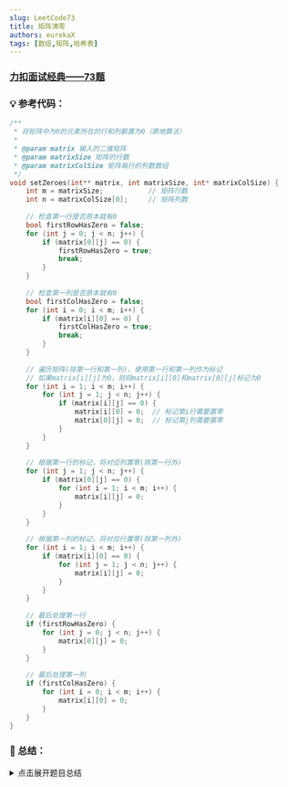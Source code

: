 ```yaml
---
slug: LeetCode73
title: 矩阵清零
authors: eurekaX
tags: [数组,矩阵,哈希表]
---
```



### <B2>[力扣面试经典——73题](https://leetcode.cn/problems/set-matrix-zeroes/description/?envType=study-plan-v2&envId=top-interview-150 "力扣")</B2>

<!-- truncate -->


### 💡 参考代码：

```c
/**
 * 将矩阵中为0的元素所在的行和列都置为0（原地算法）
 * 
 * @param matrix 输入的二维矩阵
 * @param matrixSize 矩阵的行数
 * @param matrixColSize 矩阵每行的列数数组
 */
void setZeroes(int** matrix, int matrixSize, int* matrixColSize) {
    int m = matrixSize;           // 矩阵行数
    int n = matrixColSize[0];     // 矩阵列数
    
    // 检查第一行是否原本就有0
    bool firstRowHasZero = false;
    for (int j = 0; j < n; j++) {
        if (matrix[0][j] == 0) {
            firstRowHasZero = true;
            break;
        }
    }
    
    // 检查第一列是否原本就有0
    bool firstColHasZero = false;
    for (int i = 0; i < m; i++) {
        if (matrix[i][0] == 0) {
            firstColHasZero = true;
            break;
        }
    }
    
    // 遍历矩阵(除第一行和第一列)，使用第一行和第一列作为标记
    // 如果matrix[i][j]为0，则将matrix[i][0]和matrix[0][j]标记为0
    for (int i = 1; i < m; i++) {
        for (int j = 1; j < n; j++) {
            if (matrix[i][j] == 0) {
                matrix[i][0] = 0;  // 标记第i行需要置零
                matrix[0][j] = 0;  // 标记第j列需要置零
            }
        }
    }
    
    // 根据第一行的标记，将对应列置零(除第一行外)
    for (int j = 1; j < n; j++) {
        if (matrix[0][j] == 0) {
            for (int i = 1; i < m; i++) {
                matrix[i][j] = 0;
            }
        }
    }
    
    // 根据第一列的标记，将对应行置零(除第一列外)
    for (int i = 1; i < m; i++) {
        if (matrix[i][0] == 0) {
            for (int j = 1; j < n; j++) {
                matrix[i][j] = 0;
            }
        }
    }
    
    // 最后处理第一行
    if (firstRowHasZero) {
        for (int j = 0; j < n; j++) {
            matrix[0][j] = 0;
        }
    }
    
    // 最后处理第一列
    if (firstColHasZero) {
        for (int i = 0; i < m; i++) {
            matrix[i][0] = 0;
        }
    }
}
```

### 📖 总结：

<details>
<summary>点击展开题目总结</summary>
# 🤔 矩阵置零

---

## 1️⃣ 题目核心信息

🎯 **功能描述**：给定一个 m x n 的矩阵，如果一个元素为 0，则将其所在行和列的所有元素都设为 0，要求使用原地算法实现。

📥 **输入输出**：
- **输入**：int** matrix（二维矩阵）, int matrixSize（矩阵行数）, int* matrixColSize（每行列数）
- **输出**：无返回值，直接修改原矩阵

---

## 2️⃣ 实现原理

💡 **核心思路**：利用矩阵的第一行和第一列作为标记数组，记录需要置零的行列信息，从而实现常量空间复杂度。

📋 **实现步骤**：
1. 预先检查第一行和第一列是否包含0，用布尔变量记录
2. 遍历矩阵其余部分，若发现0元素，则在对应的第一行和第一列位置标记0
3. 根据第一行和第一列的标记信息，将对应行列置零（除第一行和第一列外）
4. 根据预先记录的信息，最后处理第一行和第一列

---

## 3️⃣ 关键点解析

### 🎯 代码技巧
- 利用矩阵本身作为标记空间，避免额外的存储开销
- 分离处理逻辑，先处理内部元素，再处理边界元素
- 使用布尔变量记录边界初始状态，避免标记信息被误覆盖

## 4️⃣ 使用场景

### ✅ 适用情况：
- 需要对二维数据进行行列操作的场景
- 内存受限，要求原地算法的情况
- 稀疏矩阵处理中需要标记行列的场景

### ⚠️ 前提条件：
- 矩阵至少有1行1列
- 矩阵元素可以被修改

## 5️⃣ 复杂度分析

- ⏱️ 时间复杂度：O(m × n)，需要遍历矩阵常数次

- 💾 空间复杂度：O(1)，只使用常数个额外变量

## 6️⃣ 注意事项

### 🚩 边界情况：
- 矩阵只有1行或1列
- 矩阵全为0或全不为0
- 矩阵为空（题目保证不为空）

### 💥 易错点：
- 处理顺序错误，导致标记信息被提前覆盖
- 忘记预先记录第一行和第一列的原始状态
- 边界条件判断错误，导致数组越界
</details>
